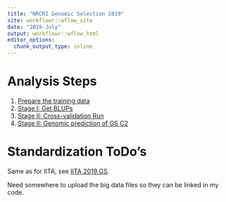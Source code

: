 ```yaml
---
title: "NRCRI Genomic Selection 2019"
site: workflowr::wflow_site
date: "2019-July"
output: workflowr::wflow_html
editor_options:
  chunk_output_type: inline
---
```


# Analysis Steps

1. [Prepare the training data](PrepareTrainingData.html)
2. [Stage I: Get BLUPs](GetBLUPs.html)
3. [Stage II: Cross-validation Run](CrossValidation.html)
4. [Stage II: Genomic prediction of GS C2](GetGEBVs.html)

# Standardization ToDo's

Same as for IITA, see [IITA 2019 GS](https://wolfemd.github.io/IITA_2019GS/).

Need somewhere to upload the big data files so they can be linked in my code.
